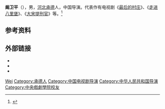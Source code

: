 '''阚卫平'''（{{bd|？|}}），男，[[河北|河北]][[承德|承德]]人，中国导演。代表作有电视剧《[[最后的村庄|最后的村庄]]》、《[[走进八里堡|走进八里堡]]》、《[[大宋提刑官|大宋提刑官]]》等。<ref>{{Cite web|title=资料：阚卫平导演个人档案(附图)|url=http://ent.sina.com.cn/s/2009-06-12/11322560302.shtml|accessdate=2020-12-20|work=新浪娱乐}}</ref>

== 参考资料 ==
{{reflist}}

==外部链接==
*{{1905 star|id=3143031}}
*{{Douban people}}
*{{IMDb name}}
{{中国人物小作品}}
{{Authority control}}
{{DEFAULTSORT:Kan阚}}
[[Category:阚姓|Wei]]
[[Category:承德人|Category:承德人]]
[[Category:中国电视剧导演|Category:中国电视剧导演]]
[[Category:中华人民共和国导演|Category:中华人民共和国导演]]
[[Category:中央戲劇學院校友|Category:中央戲劇學院校友]]
